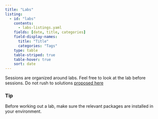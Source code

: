 ```yaml
---
title: "Labs"
listing:
  - id: "labs"
    contents: 
      - labs-listings.yaml
    fields: [date, title, categories] 
    field-display-names: 
      title: "Title"
      categories: "Tags"
    type: table  
    table-striped: true
    table-hover: true
    sort: date
---
```



::: {.callout-note}

Sessions are organized around labs. Feel free to look at the lab before sessions. Do not rush to solutions [proposed here](/labs-solutions-listings.html)

:::



::: {#labs}
:::


::: {.callout-tip}

### Tip 

Before working out a lab, make sure the relevant packages are installed in your environment. 

:::